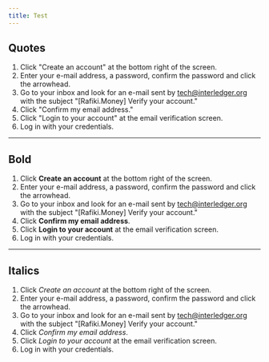 ```yaml
---
title: Test
---
```


## Quotes

1.  Click "Create an account" at the bottom right of the screen.
2.  Enter your e-mail address, a password, confirm the password and click the arrowhead.
3.  Go to your inbox and look for an e-mail sent by tech@interledger.org with the subject "[Rafiki.Money] Verify your account."
4.  Click "Confirm my email address."
5.  Click "Login to your account" at the email verification screen.
6.  Log in with your credentials.

<hr />

## Bold

1.  Click **Create an account** at the bottom right of the screen.
2.  Enter your e-mail address, a password, confirm the password and click the arrowhead.
3.  Go to your inbox and look for an e-mail sent by tech@interledger.org with the subject "[Rafiki.Money] Verify your account."
4.  Click **Confirm my email address**.
5.  Click **Login to your account** at the email verification screen.
6.  Log in with your credentials.

<hr />

## Italics

1.  Click _Create an account_ at the bottom right of the screen.
2.  Enter your e-mail address, a password, confirm the password and click the arrowhead.
3.  Go to your inbox and look for an e-mail sent by tech@interledger.org with the subject "[Rafiki.Money] Verify your account."
4.  Click _Confirm my email address_.
5.  Click _Login to your account_ at the email verification screen.
6.  Log in with your credentials.
